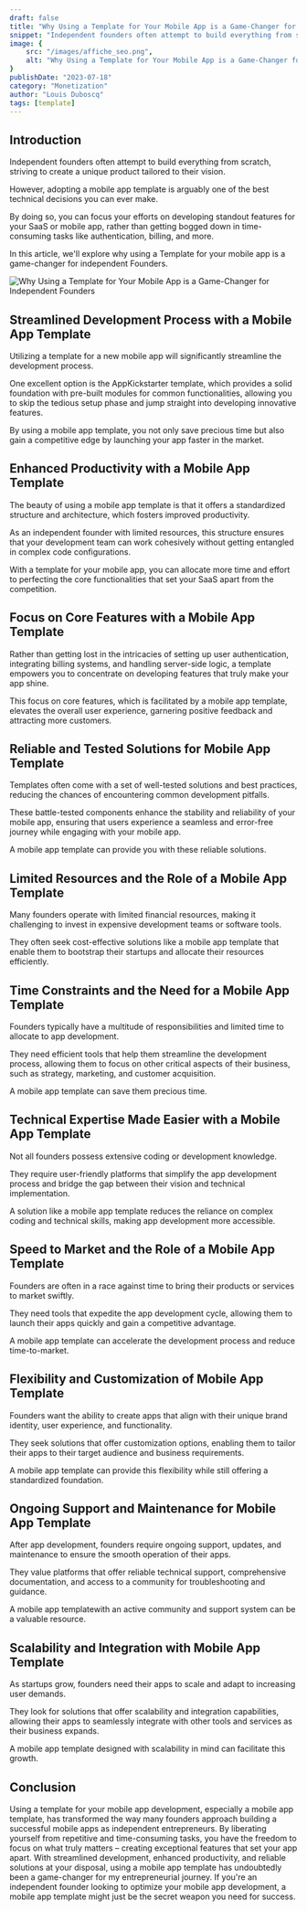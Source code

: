 ```yaml
---
draft: false
title: "Why Using a Template for Your Mobile App is a Game-Changer for Independent Founders"
snippet: "Independent founders often attempt to build everything from scratch but this is not the best decision."
image: {
    src: "/images/affiche_seo.png",
    alt: "Why Using a Template for Your Mobile App is a Game-Changer for Independent Founders"
}
publishDate: "2023-07-18"
category: "Monetization"
author: "Louis Duboscq"
tags: [template]
--- 
```


## Introduction

Independent founders often attempt to build everything from scratch, striving to create a unique product tailored to their vision. 

However, adopting a mobile app template is arguably one of the best technical decisions you can ever make. 

By doing so, you can focus your efforts on developing standout features for your SaaS or mobile app, rather than getting bogged down in time-consuming tasks like authentication, billing, and more.

In this article, we'll explore why using a Template for your mobile app is a game-changer for independent Founders.

![Why Using a Template for Your Mobile App is a Game-Changer for Independent Founders](/images/blog/screenshot-twitter-boilerplate.png)

## Streamlined Development Process with a Mobile App Template

Utilizing a template for a new mobile app will significantly streamline the development process. 

One excellent option is the AppKickstarter template, which provides a solid foundation with pre-built modules for common functionalities, allowing you to skip the tedious setup phase and jump straight into developing innovative features. 

By using a mobile app template, you not only save precious time but also gain a competitive edge by launching your app faster in the market.

## Enhanced Productivity with a Mobile App Template

The beauty of using a mobile app template is that it offers a standardized structure and architecture, which fosters improved productivity. 

As an independent founder with limited resources, this structure ensures that your development team can work cohesively without getting entangled in complex code configurations. 

With a template for your mobile app, you can allocate more time and effort to perfecting the core functionalities that set your SaaS apart from the competition.

## Focus on Core Features with a Mobile App Template

Rather than getting lost in the intricacies of setting up user authentication, integrating billing systems, and handling server-side logic, a template empowers you to concentrate on developing features that truly make your app shine. 

This focus on core features, which is facilitated by a mobile app template, elevates the overall user experience, garnering positive feedback and attracting more customers.

## Reliable and Tested Solutions for Mobile App Template

Templates often come with a set of well-tested solutions and best practices, reducing the chances of encountering common development pitfalls. 

These battle-tested components enhance the stability and reliability of your mobile app, ensuring that users experience a seamless and error-free journey while engaging with your mobile app. 

A mobile app template can provide you with these reliable solutions.

## Limited Resources and the Role of a Mobile App Template

Many founders operate with limited financial resources, making it challenging to invest in expensive development teams or software tools. 

They often seek cost-effective solutions like a mobile app template that enable them to bootstrap their startups and allocate their resources efficiently.

## Time Constraints and the Need for a Mobile App Template

Founders typically have a multitude of responsibilities and limited time to allocate to app development. 

They need efficient tools that help them streamline the development process, allowing them to focus on other critical aspects of their business, such as strategy, marketing, and customer acquisition. 

A mobile app template can save them precious time.

## Technical Expertise Made Easier with a Mobile App Template

Not all founders possess extensive coding or development knowledge. 

They require user-friendly platforms that simplify the app development process and bridge the gap between their vision and technical implementation. 

A solution like a mobile app template reduces the reliance on complex coding and technical skills, making app development more accessible.

## Speed to Market and the Role of a Mobile App Template

Founders are often in a race against time to bring their products or services to market swiftly. 

They need tools that expedite the app development cycle, allowing them to launch their apps quickly and gain a competitive advantage. 

A mobile app template can accelerate the development process and reduce time-to-market.

## Flexibility and Customization of Mobile App Template

Founders want the ability to create apps that align with their unique brand identity, user experience, and functionality. 

They seek solutions that offer customization options, enabling them to tailor their apps to their target audience and business requirements. 

A mobile app template can provide this flexibility while still offering a standardized foundation.

## Ongoing Support and Maintenance for Mobile App Template

After app development, founders require ongoing support, updates, and maintenance to ensure the smooth operation of their apps. 

They value platforms that offer reliable technical support, comprehensive documentation, and access to a community for troubleshooting and guidance. 

A mobile app templatewith an active community and support system can be a valuable resource.

## Scalability and Integration with Mobile App Template

As startups grow, founders need their apps to scale and adapt to increasing user demands. 

They look for solutions that offer scalability and integration capabilities, allowing their apps to seamlessly integrate with other tools and services as their business expands. 

A mobile app template designed with scalability in mind can facilitate this growth.

## Conclusion

Using a template for your mobile app development, especially a mobile app template, has transformed the way many founders approach building a successful mobile apps as independent entrepreneurs. By liberating yourself from repetitive and time-consuming tasks, you have the freedom to focus on what truly matters – creating exceptional features that set your app apart. With streamlined development, enhanced productivity, and reliable solutions at your disposal, using a mobile app template has undoubtedly been a game-changer for my entrepreneurial journey. If you're an independent founder looking to optimize your mobile app development, a mobile app template might just be the secret weapon you need for success.
